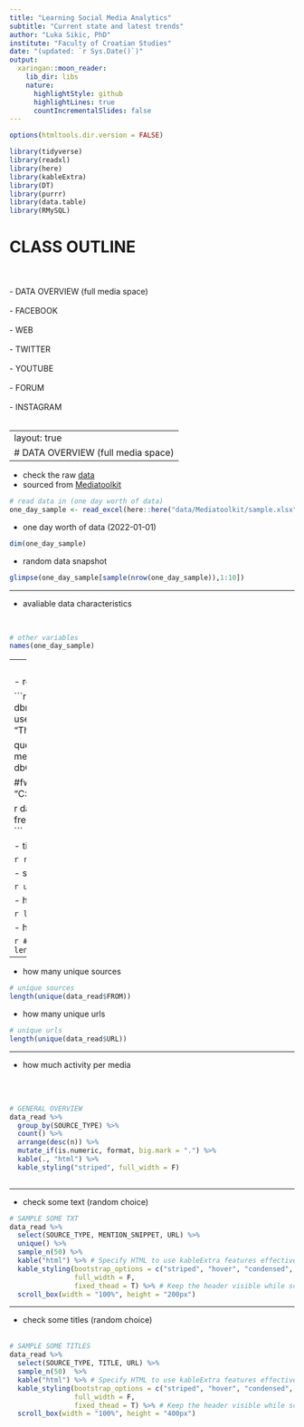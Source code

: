 ```yaml
---
title: "Learning Social Media Analytics"
subtitle: "Current state and latest trends"
author: "Luka Sikic, PhD"
institute: "Faculty of Croatian Studies"
date: "(updated: `r Sys.Date()`)"
output:
  xaringan::moon_reader:
    lib_dir: libs
    nature:
      highlightStyle: github
      highlightLines: true
      countIncrementalSlides: false
---
```



```r
options(htmltools.dir.version = FALSE)
```



```r
library(tidyverse)
library(readxl)
library(here)
library(kableExtra)
library(DT)
library(purrr)
library(data.table)
library(RMySQL)
```


# CLASS OUTLINE
<br>
<br>
- DATA OVERVIEW (full media space)
<br>
<br>
- FACEBOOK
<br>
<br>
- WEB
<br>
<br>
- TWITTER
<br>
<br>
- YOUTUBE
<br>
<br>
- FORUM
<br>
<br>
- INSTAGRAM
<br>
<br>

---
layout: true
# DATA OVERVIEW (full media space)
---

- check the raw [data](https://github.com/lusiki/Learning-Social-Media-Analytics/blob/main/data/Mediatoolkit/sample.xlsx)
<br>
- sourced from [Mediatoolkit](https://www.mediatoolkit.com/)



```r
# read data in (one day worth of data)
one_day_sample <- read_excel(here::here("data/Mediatoolkit/sample.xlsx"))
```

- one day worth of data (2022-01-01)

```r
dim(one_day_sample)
```

- random data snapshot

```r
glimpse(one_day_sample[sample(nrow(one_day_sample)),1:10])
```
---

- avaliable data characteristics

<br>

```r
# other variables
names(one_day_sample)
```

---
<br>

- rows and columns 2021


```r
conn <- dbConnect(RMySQL::MySQL(), dbname = "determ_all", host = "127.0.0.1",
                  user = "Lux", password = "Theanswer0207", local_infile = TRUE)

query <- "SELECT * FROM media_space_2023"
data <- dbGetQuery(conn, query)


#fwrite(data, "C:/Users/lukas/Desktop/dta23.xlsx")

```
```r
data_read <- fread("C:/Users/lukas/Desktop/dta23.xlsx")
```


- time span

```r
range(data_read$DATE)
```

- social media avaliable

```r
unique(data_read$SOURCE_TYPE)
```

- how many authors

```r
length(unique(data_read$AUTHOR))
```

- how many unique titles

```r
# unique titles
length(unique(data_read$TITLE))
```

---

- how many unique sources

```r
# unique sources
length(unique(data_read$FROM))
```

- how many unique urls

```r
# unique urls
length(unique(data_read$URL))

```

---

- how much activity per media

<br>
<br>
```r
# GENERAL OVERVIEW 
data_read %>%
  group_by(SOURCE_TYPE) %>%
  count() %>%
  arrange(desc(n)) %>%
  mutate_if(is.numeric, format, big.mark = ".") %>%
  kable(., "html") %>%
  kable_styling("striped", full_width = F) 
  
```


---

- check some text (random choice)

```r
# SAMPLE SOME TXT
data_read %>%
  select(SOURCE_TYPE, MENTION_SNIPPET, URL) %>%
  unique() %>%
  sample_n(50) %>%
  kable("html") %>% # Specify HTML to use kableExtra features effectively
  kable_styling(bootstrap_options = c("striped", "hover", "condensed", "responsive"), # Make table responsive
                full_width = F, 
                fixed_thead = T) %>% # Keep the header visible while scrolling
  scroll_box(width = "100%", height = "200px")

```

---

- check some titles (random choice)
<br> 
<br>
```r
# SAMPLE SOME TITLES
data_read %>%
  select(SOURCE_TYPE, TITLE, URL) %>%
  sample_n(50)  %>%
  kable("html") %>% # Specify HTML to use kableExtra features effectively
  kable_styling(bootstrap_options = c("striped", "hover", "condensed", "responsive"), # Make table responsive
                full_width = F, 
                fixed_thead = T) %>% # Keep the header visible while scrolling
  scroll_box(width = "100%", height = "400px")
```






